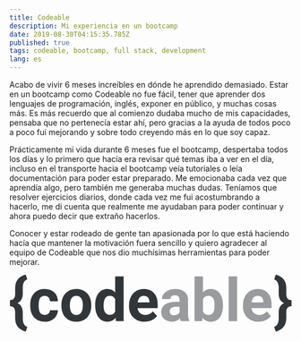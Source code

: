 ```yaml
---
title: Codeable
description: Mi experiencia en un bootcamp
date: 2019-08-30T04:15:35.785Z
published: true
tags: codeable, bootcamp, full stack, development 
lang: es
---
```


Acabo de vivir 6 meses increíbles en dónde he aprendido demasiado. Estar en un bootcamp como Codeable no fue fácil, tener que aprender dos lenguajes de programación, inglés, exponer en público, y muchas cosas más. Es más recuerdo que al comienzo dudaba mucho de mis capacidades, pensaba que no pertenecía estar ahí, pero gracias a la ayuda de todos poco a poco fui mejorando y sobre todo creyendo más en lo que soy capaz.

Prácticamente mi vida durante 6 meses fue el bootcamp, despertaba todos los días y lo primero que hacía era revisar qué temas iba a ver en el día, incluso en el transporte hacia el bootcamp veía tutoriales o leía documentación para poder estar preparado. Me emocionaba cada vez que aprendía algo, pero también me generaba muchas dudas. Teníamos que resolver ejercicios diarios, donde cada vez me fui acostumbrando a hacerlo, me di cuenta que realmente me ayudaban para poder continuar y ahora puedo decir que extraño hacerlos.

Conocer y estar rodeado de gente tan apasionada por lo que está haciendo hacía que mantener la motivación fuera sencillo y quiero agradecer al equipo de Codeable que nos dio muchísimas herramientas para poder mejorar.

<svg width="100%" height="68" viewBox="0 0 332 68" fill="none" xmlns="http://www.w3.org/2000/svg">
<path d="M19.1197 67.3602C10.8795 65.0484 6.75946 59.7266 6.75946 51.3949V44.5625C6.75946 39.7329 4.72231 37.3181 0.648026 37.3181V30.2109C4.63076 30.2109 6.6679 27.9335 6.75946 23.3785V16.0997C6.75946 11.8652 7.78947 8.44326 9.84951 5.83388C11.9095 3.22451 14.9996 1.33614 19.1197 0.168792L21.0424 5.69655C19.3028 6.33745 17.9866 7.45902 17.094 9.06127C16.2013 10.6406 15.732 12.838 15.6863 15.6534V22.8635C15.6863 28.0365 13.6377 31.6644 9.5405 33.7473C13.6377 35.8531 15.6863 39.504 15.6863 44.6998V51.9786C15.8007 57.3347 17.5861 60.6079 21.0424 61.7981L19.1197 67.3602ZM41.471 47.6869C43.3022 47.6869 44.79 47.1833 45.9344 46.1762C47.0789 45.1691 47.674 43.83 47.7198 42.1591H57.0243C57.0014 44.6769 56.3147 46.9888 54.9642 49.0946C53.6138 51.1775 51.7597 52.8026 49.4021 53.97C47.0674 55.1144 44.4809 55.6867 41.6427 55.6867C36.3324 55.6867 32.1436 54.0043 29.0765 50.6396C26.0093 47.252 24.4757 42.5826 24.4757 36.6314V35.979C24.4757 30.2567 25.9979 25.6903 29.0421 22.2798C32.0864 18.8693 36.2637 17.1641 41.574 17.1641C46.2205 17.1641 49.94 18.4916 52.7325 21.1468C55.5479 23.7791 56.9785 27.2926 57.0243 31.6873H47.7198C47.674 29.7646 47.0789 28.2081 45.9344 27.0179C44.79 25.8048 43.2793 25.1982 41.4023 25.1982C39.0905 25.1982 37.3395 26.0451 36.1493 27.7389C34.9819 29.4098 34.3982 32.1336 34.3982 35.9104V36.9404C34.3982 40.7629 34.9819 43.5096 36.1493 45.1805C37.3166 46.8514 39.0905 47.6869 41.471 47.6869ZM61.1443 36.082C61.1443 32.3969 61.8539 29.1123 63.273 26.2282C64.6922 23.3442 66.7293 21.1125 69.3845 19.5331C72.0625 17.9537 75.164 17.1641 78.6889 17.1641C83.7017 17.1641 87.7874 18.6976 90.9461 21.7648C94.1277 24.832 95.9017 28.9978 96.2679 34.2623L96.3366 36.803C96.3366 42.5025 94.7457 47.0803 91.5641 50.5366C88.3825 53.97 84.1137 55.6867 78.7576 55.6867C73.4015 55.6867 69.1212 53.97 65.9167 50.5366C62.7351 47.1032 61.1443 42.4338 61.1443 36.5284V36.082ZM71.0668 36.803C71.0668 40.328 71.7306 43.0289 73.0582 44.9058C74.3858 46.7599 76.2856 47.6869 78.7576 47.6869C81.161 47.6869 83.0379 46.7713 84.3884 44.9402C85.7388 43.0861 86.4141 40.1334 86.4141 36.082C86.4141 32.6258 85.7388 29.9477 84.3884 28.0479C83.0379 26.1481 81.1381 25.1982 78.6889 25.1982C76.2627 25.1982 74.3858 26.1481 73.0582 28.0479C71.7306 29.9248 71.0668 32.8432 71.0668 36.803ZM100.903 36.1507C100.903 30.3597 102.196 25.7475 104.783 22.3141C107.392 18.8808 110.951 17.1641 115.461 17.1641C119.077 17.1641 122.064 18.5145 124.422 21.2155V2.26316H134.378V55H125.417L124.937 51.0516C122.465 54.1417 119.283 55.6867 115.392 55.6867C111.02 55.6867 107.507 53.97 104.851 50.5366C102.219 47.0803 100.903 42.285 100.903 36.1507ZM110.825 36.8717C110.825 40.3509 111.432 43.0175 112.645 44.8715C113.858 46.7255 115.621 47.6525 117.933 47.6525C121 47.6525 123.163 46.3593 124.422 43.7728V29.1123C123.186 26.5258 121.046 25.2325 118.001 25.2325C113.217 25.2325 110.825 29.1123 110.825 36.8717ZM159.168 55.6867C153.72 55.6867 149.279 54.0158 145.846 50.6739C142.436 47.3321 140.73 42.8801 140.73 37.3181V36.3567C140.73 32.6258 141.451 29.2954 142.893 26.3655C144.335 23.4128 146.372 21.1468 149.005 19.5674C151.66 17.9652 154.681 17.1641 158.069 17.1641C163.15 17.1641 167.144 18.7663 170.051 21.9708C172.981 25.1753 174.446 29.7188 174.446 35.6014V39.6528H150.79C151.111 42.079 152.072 44.0246 153.674 45.4895C155.299 46.9544 157.348 47.6869 159.82 47.6869C163.642 47.6869 166.629 46.3021 168.781 43.5325L173.656 48.9916C172.169 51.0974 170.154 52.7454 167.614 53.9356C165.073 55.103 162.258 55.6867 159.168 55.6867ZM158.035 25.1982C156.066 25.1982 154.464 25.862 153.228 27.1896C152.015 28.5171 151.236 30.4169 150.893 32.889H164.695V32.0993C164.65 29.9019 164.054 28.2081 162.91 27.0179C161.765 25.8048 160.14 25.1982 158.035 25.1982ZM311.507 61.7981C314.986 60.5621 316.772 57.2431 316.863 51.8413V44.5625C316.863 39.3895 318.957 35.7959 323.146 33.7817C318.957 31.7674 316.863 28.1166 316.863 22.8292V15.6534C316.772 10.3202 314.986 7.00123 311.507 5.69655L313.43 0.168792C317.527 1.31325 320.605 3.19017 322.665 5.79955C324.726 8.38603 325.767 11.7851 325.79 15.9967V23.3785C325.881 27.9335 327.919 30.2109 331.901 30.2109V37.3181C327.827 37.3181 325.79 39.71 325.79 44.4938V51.9443C325.607 59.9555 321.487 65.0942 313.43 67.3602L311.507 61.7981Z" fill="#31363B"/>
<path d="M201.639 55C201.181 54.1073 200.849 52.9972 200.643 51.6696C198.24 54.3477 195.115 55.6867 191.27 55.6867C187.63 55.6867 184.609 54.6338 182.206 52.528C179.825 50.4221 178.635 47.767 178.635 44.5625C178.635 40.6255 180.088 37.6042 182.995 35.4984C185.925 33.3925 190.148 32.3282 195.664 32.3053H200.231V30.1766C200.231 28.4599 199.785 27.0866 198.892 26.0565C198.022 25.0265 196.637 24.5115 194.737 24.5115C193.067 24.5115 191.75 24.9121 190.789 25.7132C189.851 26.5143 189.381 27.613 189.381 29.0093H179.459C179.459 26.8577 180.123 24.8663 181.45 23.0352C182.778 21.204 184.655 19.7734 187.081 18.7434C189.507 17.6905 192.231 17.1641 195.252 17.1641C199.83 17.1641 203.458 18.32 206.136 20.6318C208.837 22.9207 210.188 26.1481 210.188 30.3139V46.4165C210.211 49.9415 210.703 52.6081 211.664 54.4163V55H201.639ZM193.433 48.0989C194.898 48.0989 196.248 47.7784 197.484 47.1375C198.72 46.4738 199.636 45.5925 200.231 44.4938V38.1077H196.523C191.556 38.1077 188.912 39.8244 188.592 43.2578L188.557 43.8415C188.557 45.0775 188.992 46.0961 189.862 46.8972C190.732 47.6983 191.922 48.0989 193.433 48.0989ZM251.285 36.7687C251.285 42.7199 250.015 47.3664 247.474 50.7083C244.934 54.0272 241.386 55.6867 236.831 55.6867C232.802 55.6867 229.586 54.1417 227.183 51.0516L226.737 55H217.81V2.26316H227.732V21.1811C230.021 18.5031 233.031 17.1641 236.762 17.1641C241.294 17.1641 244.842 18.835 247.406 22.1768C249.992 25.4958 251.285 30.1766 251.285 36.2194V36.7687ZM241.363 36.0477C241.363 32.2939 240.768 29.5586 239.578 27.8419C238.387 26.1023 236.613 25.2325 234.256 25.2325C231.097 25.2325 228.923 26.5258 227.732 29.1123V43.7728C228.945 46.3822 231.143 47.6869 234.324 47.6869C237.529 47.6869 239.635 46.1075 240.642 42.9488C241.123 41.4381 241.363 39.1377 241.363 36.0477ZM267.903 55H257.946V2.26316H267.903V55ZM293.207 55.6867C287.759 55.6867 283.319 54.0158 279.885 50.6739C276.475 47.3321 274.77 42.8801 274.77 37.3181V36.3567C274.77 32.6258 275.491 29.2954 276.933 26.3655C278.375 23.4128 280.412 21.1468 283.044 19.5674C285.699 17.9652 288.721 17.1641 292.108 17.1641C297.19 17.1641 301.184 18.7663 304.091 21.9708C307.021 25.1753 308.486 29.7188 308.486 35.6014V39.6528H284.83C285.15 42.079 286.111 44.0246 287.714 45.4895C289.339 46.9544 291.387 47.6869 293.859 47.6869C297.682 47.6869 300.669 46.3021 302.821 43.5325L307.696 48.9916C306.208 51.0974 304.194 52.7454 301.653 53.9356C299.112 55.103 296.297 55.6867 293.207 55.6867ZM292.074 25.1982C290.106 25.1982 288.503 25.862 287.267 27.1896C286.054 28.5171 285.276 30.4169 284.933 32.889H298.735V32.0993C298.689 29.9019 298.094 28.2081 296.949 27.0179C295.805 25.8048 294.18 25.1982 292.074 25.1982Z" fill="#999B9E"/>
</svg>